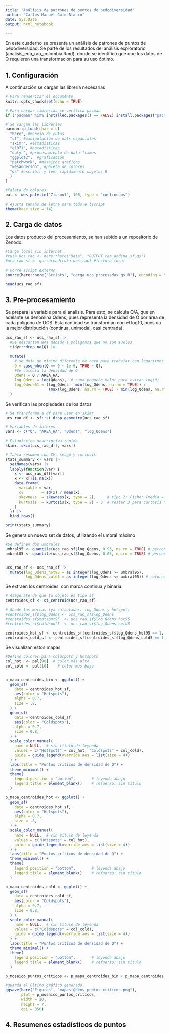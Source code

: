 ```yaml
---
title: "Análisis de patrones de puntos de pedodiversidad"
author: "Carlos Manuel Guío Blanco"
date: Sys.Date
output: html_notebook

---
```


En este cuaderno se presenta un análisis de patrones de puntos de pedodiversidad. Se parte de los resultados del análisis exploratorio (analisis_eda_rao_colombia.Rmd), donde se identificó que que los datos de Q requieren una transformación para su uso óptimo.

## 1. Configuración

A continuación se cargan las librería necesarias

```r

# Para renderizar el documento
knitr::opts_chunk$set(echo = TRUE)

# Para cargar librerias se verifica pacman
if ("pacman" %in% installed.packages() == FALSE) install.packages("pacman")

# Se cargan las librerias
pacman::p_load(char = c(
  "here", #manejo de rutas
  "sf", #manipulación de dats espaciales
  "skimr", #estadisticas
  "e1071", #estadisticas
  "dplyr", #procesamiento de data frames
  "ggplot2",  #graficación
  "patchwork", #mosaicos gráficos
  "wesanderson", #paleta de colores
  "qs" #escribir y leer rápidamente objetos R
  )
)

#Paleta de colores
pal <- wes_palette("Zissou1", 100, type = "continuous")

# Ajusta tamaño de letra para todo e lscript
theme(base_size = 14)

```

## 2. Carga de datos

Los datos producto del procesamiento, se han subido a un repositorio de Zenodo. 

```r

#Carga local sin internet
#ruta_ucs_rao <- here::here("Data", "OUTPUT_rao_andina_sf.qs")
#ucs_rao_sf <- qs::qread(ruta_ucs_rao) #lectura local

# Corre script externo
source(here::here("Scripts", "carga_ucs_procesadas_qs.R"), encoding = "UTF-8")

head(ucs_rao_sf)

```

## 3. Pre-procesamiento

Se prepara la variable para el análisis. Para esto, se calcula Q/A, que en adelante se denomina Qdens, pues representa la densidad de Q por área de cada polígono de UCS. Esta cantidad se  transforman con el log10, pues da la mejor distribución (continua, unimodal, casi centrada).

```r

ucs_rao_sf <- ucs_rao_sf |>
  #Se descartan NAs debido a polígonos que no son suelos
  tidyr::drop_na(Q) |>
  
  mutate(
    # se deja un mínimo diferente de cero para trabajar con logaritmos
    Q = case_when(Q == 0 ~ 1e-6, TRUE ~ Q),
    #Se calcula la densidad de Q
    Qdens = Q / AREA_HA,
    log_Qdens = log(Qdens),  # suma pequeño valor para evitar log(0)
    log_Qdens01 = (log_Qdens - min(log_Qdens, na.rm = TRUE)) /
                   (max(log_Qdens, na.rm = TRUE) - min(log_Qdens, na.rm = TRUE))
  )

```

Se verifican las propiedades de los datos

```r

# Se transforma a df para usar en skimr
ucs_rao_df <- sf::st_drop_geometry(ucs_rao_sf)

# Variables de interés
vars <- c("Q", "AREA_HA", "Qdens", "log_Qdens")

# Estadística descriptiva rápida
skimr::skim(ucs_rao_df[, vars])

# Tabla resumen con CV, sesgo y curtosis
stats_summary <- vars |>
  setNames(vars) |>
  lapply(function(var) {
    x <- ucs_rao_df[[var]]
    x <- x[!is.na(x)]
    data.frame(
      variable = var,
      cv        = sd(x) / mean(x),
      skewness  = skewness(x, type = 2),     # tipo 2: Fisher (media = 0 para normal)
      kurtosis  = kurtosis(x, type = 2) - 3  # restar 3 para curtosis "exceso"
    )
  }) |>
  bind_rows()

print(stats_summary)

```
Se genera un nuevo set de datos, utilizando el umbral máximo

```r

#Se definen dos umbrales
umbral95 <- quantile(ucs_rao_sf$log_Qdens, 0.95, na.rm = TRUE) # percentil 95
umbral05 <- quantile(ucs_rao_sf$log_Qdens, 0.05, na.rm = TRUE) # percentil 5


ucs_rao_sf <- ucs_rao_sf |>
  mutate(log_Qdens_hot95 = as.integer(log_Qdens >= umbral95),
         log_Qdens_cold5 = as.integer(log_Qdens <= umbral05)) # returna 1 = TRUE, 0 = FALSE

```

Se extraen los centroides, con marca continua y binaria.

```r

# Asegúrate de que tu objeto es tipo sf
centroides_sf <- st_centroid(ucs_rao_sf) 

# Añade las marcas (ya calculadas: log_Qdens y hotspot)
#centroides_sf$log_Qdens <- ucs_rao_sf$log_Qdens
#centroides_sf$hotspot95  <- ucs_rao_sf$log_Qdens_hot95
#centroides_sf$coldspot5  <- ucs_rao_sf$log_Qdens_cold5

centroides_hot_sf <- centroides_sf[centroides_sf$log_Qdens_hot95 == 1, ]
centroides_cold_sf <- centroides_sf[centroides_sf$log_Qdens_cold5 == 1, ]

```


Se visualizan estos mapas

```r

#Defino colores para coldspots y hotspots
col_hot  <- pal[90]  # color más alto
col_cold <- pal[10]    # color más bajo


p_mapa_centroides_bin <- ggplot() +
  geom_sf(
    data = centroides_hot_sf,
    aes(color = "Hotspots"),
    alpha = 0.7,
    size = .8,
  ) +
  geom_sf(
    data = centroides_cold_sf,
    aes(color = "Coldspots"),
    alpha = 0.7,
    size = 0.8,
  ) +
  scale_color_manual(
    name = NULL,  # sin título de leyenda
    values = c("Hotspots" = col_hot, "Coldspots" = col_cold),
    guide = guide_legend(override.aes = list(size = 4))
  ) +
  labs(title = "Puntos críticos de densidad de Q") +
  theme_minimal() +
  theme(
    legend.position = "bottom",       # leyenda abajo
    legend.title = element_blank()    # refuerzo: sin título
  )

p_mapa_centroides_hot <- ggplot() +
  geom_sf(
    data = centroides_hot_sf,
    aes(color = "Hotspots"),
    alpha = 0.7,
    size = .8,
  ) +
  scale_color_manual(
    name = NULL,  # sin título de leyenda
    values = c("Hotspots" = col_hot),
    guide = guide_legend(override.aes = list(size = 4))
  ) +
  labs(title = "Puntos críticos de densidad de Q") +
  theme_minimal() +
  theme(
    legend.position = "bottom",       # leyenda abajo
    legend.title = element_blank()    # refuerzo: sin título
  )

p_mapa_centroides_cold <- ggplot() +
  geom_sf(
    data = centroides_cold_sf,
    aes(color = "Coldspots"),
    alpha = 0.7,
    size = 0.8,
  ) +
  scale_color_manual(
    name = NULL,  # sin título de leyenda
    values = c("Coldspots" = col_cold),
    guide = guide_legend(override.aes = list(size = 4))
  ) +
  labs(title = "Puntos críticos de densidad de Q") +
  theme_minimal() +
  theme(
    legend.position = "bottom",       # leyenda abajo
    legend.title = element_blank()    # refuerzo: sin título
  )

p_mosaico_puntos_criticos <- p_mapa_centroides_bin + p_mapa_centroides_hot + centroides_cold_sf

#guarda el último gráfico generado
ggsave(here("Figures", "mapas_Qdens_puntos_criticos.png"),
       plot = p_mosaico_puntos_criticos,
       width = 20,
       height = 7,
       dpi = 350)

```





## 4. Resumenes estadísticos de puntos



